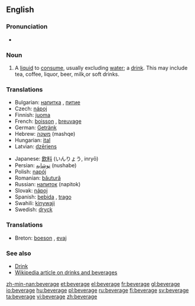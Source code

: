 ==English==

===Pronunciation===
*{{audio|en-us-beverage.ogg|Audio (US)}}

===Noun===
{{en-noun}}

# A [[liquid]] to [[consume]], usually excluding [[water]]; a [[drink]]. This may include tea, coffee, liquor, beer, milk,or soft drinks.

===Translations===
{{rfc-level|Translations at L3+ (AutoFormat would have corrected level of Translations)}}
{{top}}
*Bulgarian: [[напитка]] {{f}}, [[питие]] {{n}}
*Czech: [[nápoj]] {{m}}
*Finnish: [[juoma]]
*French: [[boisson]] {{f}}, [[breuvage]] {{m}}
*German: [[Getränk]]
*Hebrew: [[משקה]] (mashqe) {{m}}
*Hungarian: [[ital]]
*Latvian: [[dzēriens]] {{m}}
{{mid}}
*Japanese: [[飲料]] (いんりょう, inryō)
*Persian: [[نوشابه]] (nushabe)
*Polish: [[napój]] {{m}}
*Romanian: [[băutură]] {{f}}
*Russian: [[напиток]] (napitok) {{m}}
*Slovak: [[nápoj]] {{m}}
*Spanish: [[bebida]] {{f}}, [[trago]] {{m}}
*Swahili: [[kinywaji]]
*Swedish: [[dryck]] {{c}}
{{bottom}}

===Translations===
*Breton: [[boeson]] {{m}}, [[evaj]] {{m}}

===See also===
*[[Drink]]
*[[:w:Drink|Wikipedia article on drinks and beverages]]

[[zh-min-nan:beverage]]
[[et:beverage]]
[[el:beverage]]
[[fr:beverage]]
[[gl:beverage]]
[[io:beverage]]
[[hu:beverage]]
[[pl:beverage]]
[[ru:beverage]]
[[fi:beverage]]
[[sv:beverage]]
[[ta:beverage]]
[[vi:beverage]]
[[zh:beverage]]